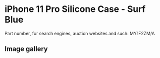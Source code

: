 
# iPhone 11 Pro Silicone Case - Surf Blue

Part number, for search engines, auction websites and such: MY1F2ZM/A

## Image gallery

<div style={{ width: "768px" }}>
  <GalleryComponent
    images={[
      {
        original: "/everysource/MY1F2.webp",
        thumbnail: "/everypreview/MY1F2.webp",
      },
      {
        original: "/everysource/MY1F2_AV1.webp",
        thumbnail: "/everypreview/MY1F2_AV1.webp",
      },
      {
        original: "/everysource/MY1F2_AV2.webp",
        thumbnail: "/everypreview/MY1F2_AV2.webp",
      },
      {
        original: "/everysource/MY1F2_AV3.webp",
        thumbnail: "/everypreview/MY1F2_AV3.webp",
      },
      {
        original: "/everysource/MY1F2_AV4.webp",
        thumbnail: "/everypreview/MY1F2_AV4.webp",
      },
      {
        original: "/everysource/MY1F2_AV5.webp",
        thumbnail: "/everypreview/MY1F2_AV5.webp",
      }
    ]}
  />
</div>